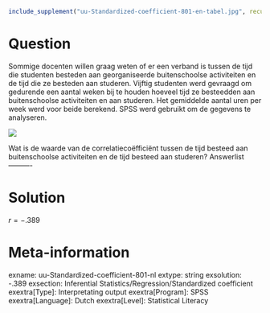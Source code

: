 ```r
include_supplement("uu-Standardized-coefficient-801-en-tabel.jpg", recursive = TRUE)
```

Question
========
  
Sommige docenten willen graag weten of er een verband is tussen de tijd die studenten besteden aan georganiseerde buitenschoolse activiteiten en de tijd die ze besteden aan studeren. Vijftig studenten werd gevraagd om gedurende een aantal weken bij te houden hoeveel tijd ze besteedden aan buitenschoolse activiteiten en aan studeren. Het gemiddelde aantal uren per week werd voor beide berekend. SPSS werd gebruikt om de gegevens te analyseren. 

![](uu-Standardized-coefficient-801-en-tabel.jpg)

Wat is de waarde van de correlatiecoëfficiënt tussen de tijd besteed aan buitenschoolse activiteiten en de tijd besteed aan studeren? 
Answerlist
----------


Solution
========
  

$r=-.389$

Meta-information
================
exname: uu-Standardized-coefficient-801-nl
extype: string
exsolution: -.389
exsection: Inferential Statistics/Regression/Standardized coefficient
exextra[Type]: Interpretating output
exextra[Program]: SPSS
exextra[Language]: Dutch
exextra[Level]: Statistical Literacy
